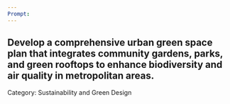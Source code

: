 ```yaml
---
Prompt:
---
```

Develop a comprehensive urban green space plan that integrates community gardens, parks, and green rooftops to enhance biodiversity and air quality in metropolitan areas.
---
Category: Sustainability and Green Design
